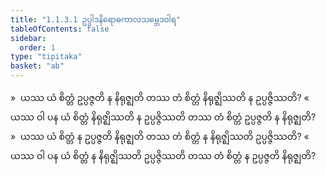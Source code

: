 ```yaml
---
title: "1.1.3.1 ဥပ္ပါဒနိရောဓကာလသမ္ဘေဒဝါရ"
tableOfContents: false
sidebar:
  order: 1
type: "tipitaka"
basket: "ab"
---
```



<DynamicBreadcrumb />

<Division number="41">

<Paragraph number="170">
»  ယဿ ယံ စိတ္တံ ဥပ္ပဇ္ဇတိ န နိရုဇ္ဈတိ တဿ တံ စိတ္တံ နိရုဇ္ဈိဿတိ န ဥပ္ပဇ္ဇိဿတိ?
</Paragraph>

<Paragraph number="171">
«  ယဿ ဝါ ပန ယံ စိတ္တံ နိရုဇ္ဈိဿတိ န ဥပ္ပဇ္ဇိဿတိ တဿ တံ စိတ္တံ ဥပ္ပဇ္ဇတိ န နိရုဇ္ဈတိ?
</Paragraph>

<Paragraph number="172">
»  ယဿ ယံ စိတ္တံ န ဥပ္ပဇ္ဇတိ နိရုဇ္ဈတိ တဿ တံ စိတ္တံ န နိရုဇ္ဈိဿတိ ဥပ္ပဇ္ဇိဿတိ?
</Paragraph>

<Paragraph number="173">
«  ယဿ ဝါ ပန ယံ စိတ္တံ န နိရုဇ္ဈိဿတိ ဥပ္ပဇ္ဇိဿတိ တဿ တံ စိတ္တံ န ဥပ္ပဇ္ဇတိ နိရုဇ္ဈတိ?
</Paragraph>
</Division>